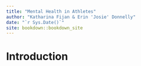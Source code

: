```yaml
--- 
title: "Mental Health in Athletes"
author: "Katharina Fijan & Erin 'Josie' Donnelly"
date: "`r Sys.Date()`"
site: bookdown::bookdown_site
---
```


# Introduction

